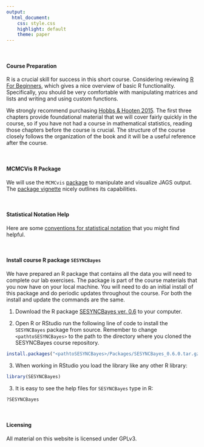 ```yaml
---
output:
  html_document:
    css: style.css
    highlight: default
    theme: paper
---
```


<br>

#### **Course Preparation**

R is a crucial skill for success in this short course. Considering reviewing [R For Beginners](https://cran.r-project.org/doc/contrib/Paradis-rdebuts_en.pdf), which gives a nice overview of basic R functionality. Specifically, you should be very comfortable with manipulating matrices and lists and writing and using custom functions.

We strongly recommend purchasing [Hobbs & Hooten 2015](https://www.amazon.com/Bayesian-Models-Statistical-Primer-Ecologists/dp/0691159289). The first three chapters provide foundational material that we will cover fairly quickly in the course, so if you have not had a course in mathematical statistics, reading those chapters before the course is crucial. The structure of the course closely follows the organization of the book and it will be a useful reference after the course.

<br>

#### **MCMCVis R Package**

We will use the `MCMCvis` [package](https://cran.r-project.org/web/packages/MCMCvis/index.html) to manipulate and visualize JAGS output. The [package vignette](https://cran.r-project.org/web/packages/MCMCvis/vignettes/MCMCvis.html) nicely outlines its capabilities. 

<br>

#### **Statistical Notation Help**

Here are some [conventions for statistical notation](content/presentation/ConventionsForNotation.html) that you might find helpful. 

<br>

#### **Install course R package `SESYNCBayes`**

We have prepared an R package that contains all the data you will need to complete our lab exercises.  The package is part of the course materials that you now have on your local machine. You will need to do an initial install of this package and do periodic updates throughout the course. For both the install and update the commands are the same.

1. Download the R package [SESYNCBayes ver. 0.6](content/package/SESYNCBayes_0.6.0.tar.gz) to your computer.

2. Open R or RStudio run the following line of code to install the `SESYNCBayes` package from source. Remember to change `<pathtoSESYNCBayes>` to the path to the directory where you cloned the SESYNCBayes course repository.

``` r
install.packages("<pathtoSESYNCBayes>/Packages/SESYNCBayes_0.6.0.tar.gz", repos = NULL, type = "source")
```

3. When working in RStudio you load the library like any other R library:

``` r
library(SESYNCBayes)
```
    
3.  It is easy to see the help files for `SESYNCBayes` type in R:

``` r
?SESYNCBayes
```
    
<br>

#### **Licensing**

All material on this website is licensed under GPLv3.
